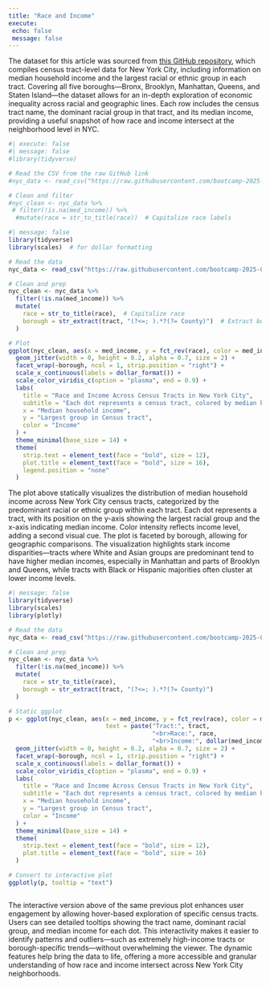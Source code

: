 ```yaml
---
title: "Race and Income"
execute:
 echo: false
 message: false
---
```



The dataset for this article was sourced from [this GitHub repository](https://github.com/bootcamp-2025-06/nyc-census-tracts-to-fork), which compiles census tract-level data for New York City, including information on median household income and the largest racial or ethnic group in each tract. Covering all five boroughs—Bronx, Brooklyn, Manhattan, Queens, and Staten Island—the dataset allows for an in-depth exploration of economic inequality across racial and geographic lines. Each row includes the census tract name, the dominant racial group in that tract, and its median income, providing a useful snapshot of how race and income intersect at the neighborhood level in NYC.


```r
#| execute: false
#| message: false
#library(tidyverse)

# Read the CSV from the raw GitHub link
#nyc_data <- read_csv("https://raw.githubusercontent.com/bootcamp-2025-06/nyc-census-tracts-to-fork/refs/heads/main/data/nyc_tracts.csv", show_col_types = FALSE)
```

```r
# Clean and filter
#nyc_clean <- nyc_data %>%
 # filter(!is.na(med_income)) %>%
  #mutate(race = str_to_title(race))  # Capitalize race labels
```



```r
#| message: false
library(tidyverse)
library(scales)  # for dollar formatting

# Read the data
nyc_data <- read_csv("https://raw.githubusercontent.com/bootcamp-2025-06/nyc-census-tracts-to-fork/refs/heads/main/data/nyc_tracts.csv")

# Clean and prep
nyc_clean <- nyc_data %>%
  filter(!is.na(med_income)) %>%
  mutate(
    race = str_to_title(race),  # Capitalize race
    borough = str_extract(tract, "(?<=; ).*?(?= County)")  # Extract borough name from tract
  )

# Plot
ggplot(nyc_clean, aes(x = med_income, y = fct_rev(race), color = med_income)) +
  geom_jitter(width = 0, height = 0.2, alpha = 0.7, size = 2) +
  facet_wrap(~borough, ncol = 1, strip.position = "right") +
  scale_x_continuous(labels = dollar_format()) +
  scale_color_viridis_c(option = "plasma", end = 0.9) +
  labs(
    title = "Race and Income Across Census Tracts in New York City",
    subtitle = "Each dot represents a census tract, colored by median household income",
    x = "Median household income",
    y = "Largest group in Census tract",
    color = "Income"
  ) +
  theme_minimal(base_size = 14) +
  theme(
    strip.text = element_text(face = "bold", size = 12),
    plot.title = element_text(face = "bold", size = 16),
    legend.position = "none"
  )

```



The plot above statically visualizes the distribution of median household income across New York City census tracts, categorized by the predominant racial or ethnic group within each tract. Each dot represents a tract, with its position on the y-axis showing the largest racial group and the x-axis indicating median income. Color intensity reflects income level, adding a second visual cue. The plot is faceted by borough, allowing for geographic comparisons. The visualization highlights stark income disparities—tracts where White and Asian groups are predominant tend to have higher median incomes, especially in Manhattan and parts of Brooklyn and Queens, while tracts with Black or Hispanic majorities often cluster at lower income levels.


```r
#| message: false
library(tidyverse)
library(scales)
library(plotly)

# Read the data
nyc_data <- read_csv("https://raw.githubusercontent.com/bootcamp-2025-06/nyc-census-tracts-to-fork/refs/heads/main/data/nyc_tracts.csv")

# Clean and prep
nyc_clean <- nyc_data %>%
  filter(!is.na(med_income)) %>%
  mutate(
    race = str_to_title(race),
    borough = str_extract(tract, "(?<=; ).*?(?= County)")
  )

# Static ggplot
p <- ggplot(nyc_clean, aes(x = med_income, y = fct_rev(race), color = med_income,
                           text = paste("Tract:", tract,
                                        "<br>Race:", race,
                                        "<br>Income:", dollar(med_income)))) +
  geom_jitter(width = 0, height = 0.2, alpha = 0.7, size = 2) +
  facet_wrap(~borough, ncol = 1, strip.position = "right") +
  scale_x_continuous(labels = dollar_format()) +
  scale_color_viridis_c(option = "plasma", end = 0.9) +
  labs(
    title = "Race and Income Across Census Tracts in New York City",
    subtitle = "Each dot represents a census tract, colored by median household income",
    x = "Median household income",
    y = "Largest group in Census tract",
    color = "Income"
  ) +
  theme_minimal(base_size = 14) +
  theme(
    strip.text = element_text(face = "bold", size = 12),
    plot.title = element_text(face = "bold", size = 16)
  )

# Convert to interactive plot
ggplotly(p, tooltip = "text")



```



The interactive version above of the same previous plot enhances user engagement by allowing hover-based exploration of specific census tracts. Users can see detailed tooltips showing the tract name, dominant racial group, and median income for each dot. This interactivity makes it easier to identify patterns and outliers—such as extremely high-income tracts or borough-specific trends—without overwhelming the viewer. The dynamic features help bring the data to life, offering a more accessible and granular understanding of how race and income intersect across New York City neighborhoods.
